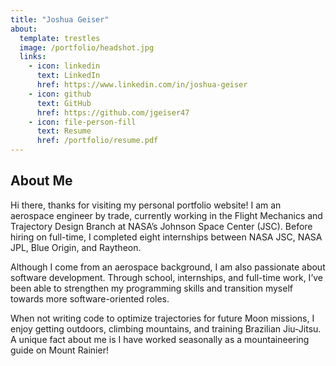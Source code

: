 ```yaml
---
title: "Joshua Geiser"
about:
  template: trestles
  image: /portfolio/headshot.jpg
  links:
    - icon: linkedin
      text: LinkedIn
      href: https://www.linkedin.com/in/joshua-geiser
    - icon: github
      text: GitHub
      href: https://github.com/jgeiser47
    - icon: file-person-fill
      text: Resume
      href: /portfolio/resume.pdf
---
```


## About Me

Hi there, thanks for visiting my personal portfolio website! I am an aerospace engineer by trade, currently working in the Flight Mechanics and Trajectory Design Branch at NASA's Johnson Space Center (JSC). Before hiring on full-time, I completed eight internships between NASA JSC, NASA JPL, Blue Origin, and Raytheon. 

Although I come from an aerospace background, I am also passionate about software development. Through school, internships, and full-time work, I've been able to strengthen my programming skills and transition myself towards more software-oriented roles.

When not writing code to optimize trajectories for future Moon missions, I enjoy getting outdoors, climbing mountains, and training Brazilian Jiu-Jitsu.
A unique fact about me is I have worked seasonally as a mountaineering guide on Mount Rainier!
